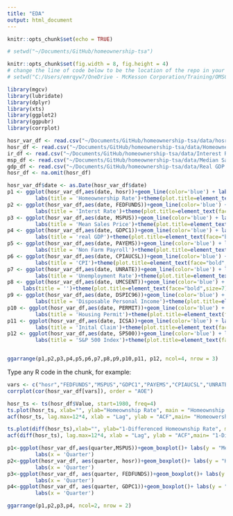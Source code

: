 ```yaml
---
title: "EDA"
output: html_document
---
```


```r
knitr::opts_chunk$set(echo = TRUE)

# setwd("~/Documents/GitHub/homeownership-tsa")

knitr::opts_chunk$set(fig.width = 8, fig.height = 4)
# change the line of code below to be the location of the repo in your computer to run the file
# setwd("C:/Users/emrqyw7/OneDrive - McKesson Corporation/Training/OMSCS/tsa/tsa_code/project")

```
```r
library(mgcv)
library(lubridate)
library(dplyr)
library(xts)
library(ggplot2)
library(ggpubr)
library(corrplot)
```
```r
hosr_var_df <- read.csv("~/Documents/GitHub/homeownership-tsa/data/hosr_var.csv")
hosr_df <- read.csv("~/Documents/GitHub/homeownership-tsa/data/Homeownership Rate-1.csv", skip=7)
ir_df <- read.csv("~/Documents/GitHub/homeownership-tsa/data/Interest Rate.csv")
msp_df <- read.csv("~/Documents/GitHub/homeownership-tsa/data/Median Sales Price of Houses Sold by Quarter.csv")
gdp_df <- read.csv("~/Documents/GitHub/homeownership-tsa/data/Real GDP by Quarter.csv")
hosr_df <- na.omit(hosr_df)
```
```r
hosr_var_df$date <- as.Date(hosr_var_df$date)
p1 <- ggplot(hosr_var_df,aes(date, hosr))+geom_line(color='blue') + labs(x = "") + labs(y = "HOSR") +
         labs(title = 'Homeownership Rate')+theme(plot.title=element_text(face="bold",size=7))
p2 <- ggplot(hosr_var_df,aes(date, FEDFUNDS))+geom_line(color='blue') + labs(x = "") + labs(y = "FEDFUNDS") +
         labs(title = 'Interst Rate')+theme(plot.title=element_text(face="bold",size=7))
p3 <- ggplot(hosr_var_df,aes(date, MSPUS))+geom_line(color='blue') + labs(x = "") + labs(y = "MSPUS") +
         labs(title = 'Mean Sales Price')+theme(plot.title=element_text(face="bold",size=7))
p4 <- ggplot(hosr_var_df,aes(date, GDPC1))+geom_line(color='blue') + labs(x = "") + labs(y = "GDPC1") +
         labs(title = 'real GDP')+theme(plot.title=element_text(face="bold",size=7))
p5 <- ggplot(hosr_var_df,aes(date, PAYEMS))+geom_line(color='blue') + labs(x = "") + labs(y = "PAYEMS") +
         labs(title = 'Non Farm Payroll')+theme(plot.title=element_text(face="bold",size=7))
p6 <- ggplot(hosr_var_df,aes(date, CPIAUCSL))+geom_line(color='blue') + labs(x = "") + labs(y = "CPIAUCSL") +
         labs(title = 'CPI')+theme(plot.title=element_text(face="bold",size=7))
p7 <- ggplot(hosr_var_df,aes(date, UNRATE))+geom_line(color='blue') + labs(x = "") + labs(y = "UNRATE") +
         labs(title = 'Unemployment Rate')+theme(plot.title=element_text(face="bold",size=7))
p8 <- ggplot(hosr_var_df,aes(date, UMCSENT))+geom_line(color='blue') + labs(x = "") + labs(y = "UMCSENT") +
     labs(title = '')+theme(plot.title=element_text(face="bold",size=7))
p9 <- ggplot(hosr_var_df,aes(date, DSPIC96))+geom_line(color='blue') + labs(x = "") + labs(y = "DSPIC96") +
         labs(title = 'Disposable Personal Income')+theme(plot.title=element_text(face="bold",size=7))
p10 <- ggplot(hosr_var_df,aes(date, PERMIT))+geom_line(color='blue') + labs(x = "") + labs(y = "PERMIT") +
         labs(title = 'Housing Permit')+theme(plot.title=element_text(face="bold",size=7))
p11 <- ggplot(hosr_var_df,aes(date, ICSA))+geom_line(color='blue') + labs(x = "") + labs(y = "ICSA") +
         labs(title = 'Inital Claim')+theme(plot.title=element_text(face="bold",size=7))
p12 <- ggplot(hosr_var_df,aes(date, SP500))+geom_line(color='blue') + labs(x = "") + labs(y = "SP500") +
         labs(title = 'S&P 500 Index')+theme(plot.title=element_text(face="bold",size=7))


ggarrange(p1,p2,p3,p4,p5,p6,p7,p8,p9,p10,p11, p12, ncol=4, nrow = 3)
```

Type any R code in the chunk, for example:
```r
vars <- c("hosr","FEDFUNDS","MSPUS","GDPC1","PAYEMS","CPIAUCSL","UNRATE","UMCSENT","DSPIC96","PERMIT","ICSA","SP500")
corrplot(cor(hosr_var_df[vars]), order = "AOE")
```
```r
hosr_ts <- ts(hosr_df$Value, start=1980, freq=4)
ts.plot(hosr_ts, xlab="", ylab="Homeownship Rate", main = "Homeownship Rate over time")
acf(hosr_ts, lag.max=12*4, xlab = "Lag", ylab = "ACF",main= "Homeowership rate ACF")
```
```r
ts.plot(diff(hosr_ts),xlab="", ylab="1-Differenced Homeownship Rate", main = "1-Differenced Homeownship Rate over time")
acf(diff(hosr_ts), lag.max=12*4, xlab = "Lag", ylab = "ACF",main= "1-Differenced Homeowership rate ACF")
```
```r
p1<-ggplot(hosr_var_df,aes(quarter,MSPUS))+geom_boxplot()+ labs(y = "Median Sales Price of Houses") +
         labs(x = 'Quarter')
p2<-ggplot(hosr_var_df, aes(quarter, hosr))+geom_boxplot()+ labs(y = "Homeownership Rate") +
         labs(x = 'Quarter')
p3<-ggplot(hosr_var_df, aes(quarter, FEDFUNDS))+geom_boxplot()+ labs(y = "Interest Rate") +
         labs(x = 'Quarter')
p4<-ggplot(hosr_var_df, aes(quarter, GDPC1))+geom_boxplot()+ labs(y = "Real GDP") +
         labs(x = 'Quarter')

ggarrange(p1,p2,p3,p4, ncol=2, nrow = 2)
```
